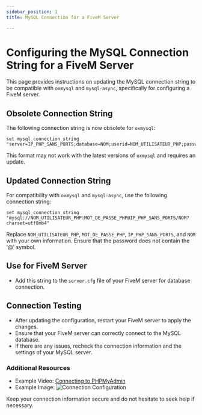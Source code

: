 ```yaml
---
sidebar_position: 1
title: MySQL Connection for a FiveM Server

---
```


# Configuring the MySQL Connection String for a FiveM Server

This page provides instructions on updating the MySQL connection string to be compatible with `oxmysql` and `mysql-async`, specifically for configuring a FiveM server.

## Obsolete Connection String

The following connection string is now obsolete for `oxmysql`:

```text
set mysql_connection_string "server=IP_PHP_SANS_PORTS;database=NOM;userid=NOM_UTILISATEUR_PHP;password=MOT_DE_PASSE_PHP"
```

This format may not work with the latest versions of `oxmysql` and requires an update.

## Updated Connection String

For compatibility with `oxmysql` and `mysql-async`, use the following connection string:

```text
set mysql_connection_string "mysql://NOM_UTILISATEUR_PHP:MOT_DE_PASSE_PHP@IP_PHP_SANS_PORTS/NOM?charset=utf8mb4"
```

Replace `NOM_UTILISATEUR_PHP`, `MOT_DE_PASSE_PHP`, `IP_PHP_SANS_PORTS`, and `NOM` with your own information. Ensure that the password does not contain the '@' symbol.

## Use for FiveM Server

- Add this string to the `server.cfg` file of your FiveM server for database connection.

## Connection Testing

- After updating the configuration, restart your FiveM server to apply the changes.
- Ensure that your FiveM server can correctly connect to the MySQL database.
- If there are any issues, recheck the connection information and the settings of your MySQL server.

### Additional Resources

- Example Video: [Connecting to PHPMyAdmin](https://www.twitch.tv/videos/1553873661)
- Example Image: ![Connection Configuration](https://cdn.discordapp.com/attachments/904885146468106280/1016760495103025185/sql_connect.png)

Keep your connection information secure and do not hesitate to seek help if necessary.
